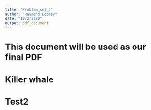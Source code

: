 ```yaml
---
title: "Problem_set_3"
author: "Raymond Looney"
date: "10/2/2020"
output: pdf_document
---
```


# This document will be used as our final PDF

# Killer whale

# Test2
